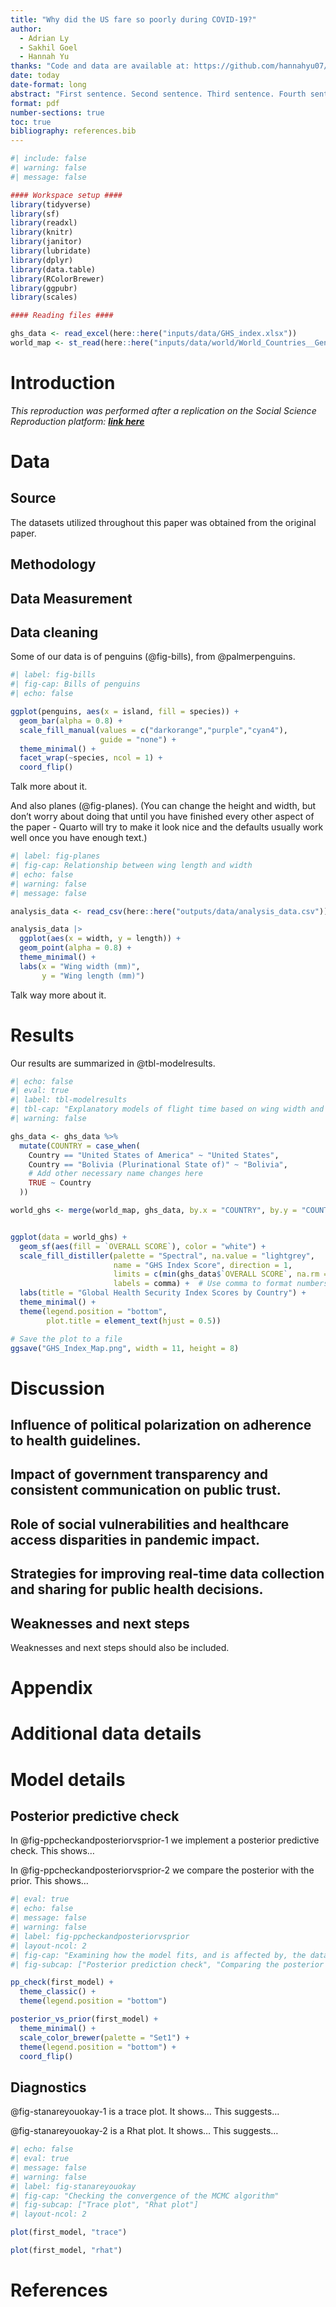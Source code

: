 ```yaml
---
title: "Why did the US fare so poorly during COVID-19?"
author: 
  - Adrian Ly
  - Sakhil Goel
  - Hannah Yu
thanks: "Code and data are available at: https://github.com/hannahyu07/US-Covid-Analysis.git"
date: today
date-format: long
abstract: "First sentence. Second sentence. Third sentence. Fourth sentence."
format: pdf
number-sections: true
toc: true
bibliography: references.bib
---
```


```r
#| include: false
#| warning: false
#| message: false

#### Workspace setup ####
library(tidyverse)
library(sf)
library(readxl)
library(knitr)
library(janitor)
library(lubridate)
library(dplyr)
library(data.table)
library(RColorBrewer)
library(ggpubr)
library(scales)

#### Reading files ####

ghs_data <- read_excel(here::here("inputs/data/GHS_index.xlsx"))
world_map <- st_read(here::here("inputs/data/world/World_Countries__Generalized_.shp"))
```


# Introduction

*This reproduction was performed after a replication on the Social Science Reproduction platform: ****[link here]()***

# Data {#sec-data}



## Source

The datasets utilized throughout this paper was obtained from the original paper. 

## Methodology

## Data Measurement

## Data cleaning


Some of our data is of penguins (@fig-bills), from @palmerpenguins.

```r
#| label: fig-bills
#| fig-cap: Bills of penguins
#| echo: false

ggplot(penguins, aes(x = island, fill = species)) +
  geom_bar(alpha = 0.8) +
  scale_fill_manual(values = c("darkorange","purple","cyan4"),
                    guide = "none") +
  theme_minimal() +
  facet_wrap(~species, ncol = 1) +
  coord_flip()
```

Talk more about it.

And also planes (@fig-planes). (You can change the height and width, but don't worry about doing that until you have finished every other aspect of the paper - Quarto will try to make it look nice and the defaults usually work well once you have enough text.)

```r
#| label: fig-planes
#| fig-cap: Relationship between wing length and width
#| echo: false
#| warning: false
#| message: false

analysis_data <- read_csv(here::here("outputs/data/analysis_data.csv"))

analysis_data |> 
  ggplot(aes(x = width, y = length)) +
  geom_point(alpha = 0.8) +
  theme_minimal() +
  labs(x = "Wing width (mm)",
       y = "Wing length (mm)")
```

Talk way more about it. 


# Results

Our results are summarized in @tbl-modelresults.


```r
#| echo: false
#| eval: true
#| label: tbl-modelresults
#| tbl-cap: "Explanatory models of flight time based on wing width and wing length"
#| warning: false

ghs_data <- ghs_data %>%
  mutate(COUNTRY = case_when(
    Country == "United States of America" ~ "United States",
    Country == "Bolivia (Plurinational State of)" ~ "Bolivia",
    # Add other necessary name changes here
    TRUE ~ Country
  ))

world_ghs <- merge(world_map, ghs_data, by.x = "COUNTRY", by.y = "COUNTRY", all.x = TRUE)


ggplot(data = world_ghs) +
  geom_sf(aes(fill = `OVERALL SCORE`), color = "white") +
  scale_fill_distiller(palette = "Spectral", na.value = "lightgrey", 
                       name = "GHS Index Score", direction = 1,
                       limits = c(min(ghs_data$`OVERALL SCORE`, na.rm = TRUE), max(ghs_data$`OVERALL SCORE`, na.rm = TRUE)),
                       labels = comma) +  # Use comma to format numbers with commas
  labs(title = "Global Health Security Index Scores by Country") +
  theme_minimal() +
  theme(legend.position = "bottom",
        plot.title = element_text(hjust = 0.5))

# Save the plot to a file
ggsave("GHS_Index_Map.png", width = 11, height = 8)
```


# Discussion

## Influence of political polarization on adherence to health guidelines.

## Impact of government transparency and consistent communication on public trust.

## Role of social vulnerabilities and healthcare access disparities in pandemic impact.

## Strategies for improving real-time data collection and sharing for public health decisions.

## Weaknesses and next steps

Weaknesses and next steps should also be included.

\newpage

\appendix

# Appendix {-}


# Additional data details

# Model details {#sec-model-details}

## Posterior predictive check

In @fig-ppcheckandposteriorvsprior-1 we implement a posterior predictive check. This shows...

In @fig-ppcheckandposteriorvsprior-2 we compare the posterior with the prior. This shows... 

```r
#| eval: true
#| echo: false
#| message: false
#| warning: false
#| label: fig-ppcheckandposteriorvsprior
#| layout-ncol: 2
#| fig-cap: "Examining how the model fits, and is affected by, the data"
#| fig-subcap: ["Posterior prediction check", "Comparing the posterior with the prior"]

pp_check(first_model) +
  theme_classic() +
  theme(legend.position = "bottom")

posterior_vs_prior(first_model) +
  theme_minimal() +
  scale_color_brewer(palette = "Set1") +
  theme(legend.position = "bottom") +
  coord_flip()
```

## Diagnostics

@fig-stanareyouokay-1 is a trace plot. It shows... This suggests...

@fig-stanareyouokay-2 is a Rhat plot. It shows... This suggests...

```r
#| echo: false
#| eval: true
#| message: false
#| warning: false
#| label: fig-stanareyouokay
#| fig-cap: "Checking the convergence of the MCMC algorithm"
#| fig-subcap: ["Trace plot", "Rhat plot"]
#| layout-ncol: 2

plot(first_model, "trace")

plot(first_model, "rhat")
```



\newpage


# References


